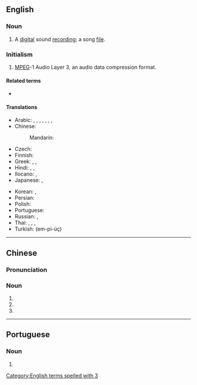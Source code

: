 ==English==
{{wikipedia}}

===Noun===
{{en-noun}}

# A [[digital]] sound [[recording]]; a song [[file]].

===Initialism===
{{rfc-header|Initialism}}
{{head|en|initialism}}

# {{lb|en|computing|audio|software}} [[MPEG]]-1 Audio Layer 3, an audio data compression format.

====Related terms====
* {{l|en|MP4}}

====Translations====
{{trans-top|MPEG-1 Audio Layer 3}}
* Arabic: {{t|ar|إِم بِي ثْرِي|m|tr=ʾem bī ṯrī}}, {{t|ar|إم بي 3|m|tr=ʾem bī ṯrī}}, {{t|ar|إم بي 3|m|tr=ʾem bī ṯalāṯa}}, {{t|ar|إم بي ٣|m|tr=ʾem bī ṯrī}}, {{t|ar|إم بي ٣|m|tr=ʾem bī ṯalāṯa}}, {{t|ar|MP3|m|tr=ʾem bī ṯrī|sc=Latn}}, {{t|ar|MP3|m|tr=ʾem bī ṯalāṯa|sc=Latn}}, {{t|ar|إِم بِي ثَلَاثَة|m|tr=ʾem bī ṯalāṯa}}
* Chinese:
*: Mandarin: {{t+|cmn|MP3|sc=Latn}}
* Czech: {{t|cs|MP3|f}}
* Finnish: {{t+|fi|MP3}}
* Greek: {{t|el|έμ-πι-θρί}}, {{t|el|έμ-πι-τρία}}, {{t|el|MP3|sc=Latn}}
* Hindi: {{t|hi|एम् पी ३}}, {{t|hi|एम् पी थ्री}}, {{t|hi|MP3|sc=Latn}}
* Ilocano: {{t+|Ilo|[[Adjective]]|Ogg}}, {{t+|[[Mp3]]|[[Read me]] tagalog}}
* Japanese: {{t|ja|エムピースリー|tr=emu-pī-surī}}, {{t+|ja|MP3|sc=Latn}}
{{trans-mid}}
* Korean: {{t|ko|엠피쓰리}}, {{t+|ko|MP3|sc=Latn}}
* Persian: {{t|fa|ام‌پی‌تری|tr=em-pi-teri|sc=fa-Arab}}
* Polish: {{t+|pl|MP3|n}}
* Portuguese: {{t|pt|MP3|m}}
* Russian: {{t|ru|эм-пи-три́|m}}, {{t|ru|MP3|m|tr=-|sc=Latn}}
* Thai: {{t|th|เอ็มพีสาม|tr=em pee săam}}, {{t|th|เอ็มพี๓|tr=em pee săam}}, {{t|th|เอ็มพี 3|tr=em pee săam}}, {{t|th|MP3|sc=Latn}}
* Turkish: {{t|tr|MP3}} (em-pi-üç)
{{trans-bottom}}

[[Category:English terms spelled with 3]]

----

==Chinese==

===Pronunciation===
{{zh-pron
|m=áimu-pì-sān
|c=em1 pi1 saam1
|cat=n
}}

===Noun===
{{zh-noun}}

# {{l|en|MP3}}
# {{zh-short|MP3播放器}}
# {{zh-short|MP3播放機}}

----

==Portuguese==

===Noun===
{{pt-noun|m|MP3}}

# {{clipping of|tocador de MP3|lang=pt}}